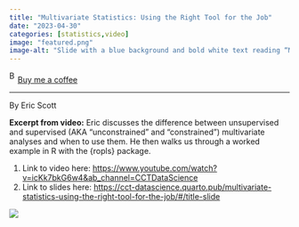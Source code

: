 ```yaml
---
title: "Multivariate Statistics: Using the Right Tool for the Job"
date: "2023-04-30"
categories: [statistics,video]
image: "featured.png"
image-alt: "Slide with a blue background and bold white text reading “Multivariate Statistics: Using the Right Tool for the Job” with “Eric R. Scott” written below in smaller font."
---
```


<link href="https://fonts.googleapis.com/css?family=Cookie" rel="stylesheet"><a class="bmc-button" target="_blank" href="https://www.buymeacoffee.com/JoscelinRocha">![Buy me a coffee](https://cdn.buymeacoffee.com/buttons/bmc-new-btn-logo.svg){alt="Buy me a coffee" width="15" height="21"}Buy me a coffee</a>

------------------------------------------------------------------------

By Eric Scott

**Excerpt from video:** Eric discusses the difference between unsupervised and supervised (AKA "unconstrained" and "constrained") multivariate analyses and when to use them. He then walks us through a worked example in R with the {ropls} package.

1.  Link to video here: <https://www.youtube.com/watch?v=icKk7bkG6w4&ab_channel=CCTDataScience>
2.  Link to slides here: <https://cct-datascience.quarto.pub/multivariate-statistics-using-the-right-tool-for-the-job/#/title-slide>

![](featured.png){fig-alt="Slide with a blue background and bold white text reading “Multivariate Statistics: Using the Right Tool for the Job” with “Eric R. Scott” written below in smaller font."}
